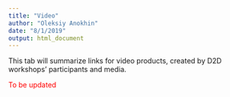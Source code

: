 ```yaml
---
title: "Video"
author: "Oleksiy Anokhin"
date: "8/1/2019"
output: html_document
---
```


This tab will summarize links for video products, created by D2D workshops' participants and media. 

<span style="color:red">To be updated</span>




